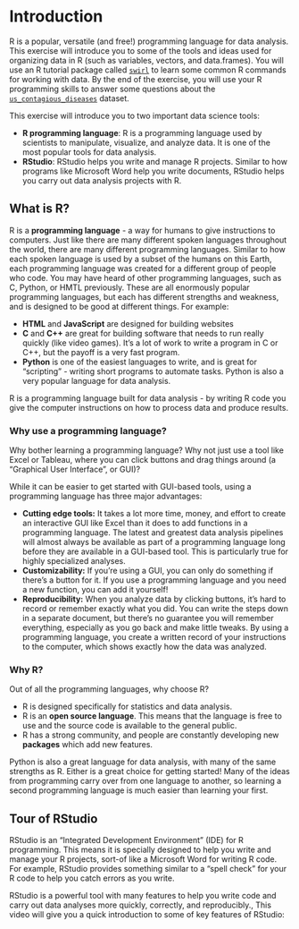 # Introduction

R is a popular, versatile (and free!) programming language for data analysis.  This exercise will introduce you to some of the tools and ideas used for organizing data in R (such as variables, vectors, and data.frames). You will use an R tutorial package called [`swirl`](https://swirlstats.com/) to learn some common R commands for working with data. By the end of the exercise, you will use your R programming skills to answer some questions about the [`us_contagious_diseases`](https://CRAN.R-project.org/package=dslabs) dataset.

This exercise will introduce you to two important data science tools:

- **R programming language**: R is a programming language used by scientists to manipulate, visualize, and analyze data.  It is one of the most popular tools for data analysis.
- **RStudio**:  RStudio helps you write and manage R projects.  Similar to how programs like Microsoft Word help you write documents, RStudio helps you carry out data analysis projects with R.

## What is R?

R is a **programming language** - a way for humans to give instructions to computers.  Just like there are many different spoken languages throughout the world, there are many different programming languages. Similar to how each spoken language is used by a subset of the humans on this Earth, each programming language was created for a different group of people who code. You may have heard of other programming languages, such as C, Python, or HMTL previously. These are all enormously popular programming languages, but each has different strengths and weakness, and is designed to be good at different things. For example:

- **HTML** and **JavaScript** are designed for building websites
- **C** and **C++** are great for building software that needs to run really quickly (like video games).  It's a lot of work to write a program in C or C++, but the payoff is a very fast program.
- **Python** is one of the easiest languages to write, and is great for "scripting" - writing short programs to automate tasks.  Python is also a very popular language for data analysis.

R is a programming language built for data analysis - by writing R code you give the computer instructions on how to process data and produce results.

### Why use a programming language?

Why bother learning a programming language?  Why not just use a tool like Excel or Tableau, where you can click buttons and drag things around (a "Graphical User Interface", or GUI)?

While it can be easier to get started with GUI-based tools, using a programming language has three major advantages:

- **Cutting edge tools:** It takes a lot more time, money, and effort to create an interactive GUI like Excel than it does to add functions in a programming language.  The latest and greatest data analysis pipelines will almost always be available as part of a programming language long before they are available in a GUI-based tool.  This is particularly true for highly specialized analyses.
- **Customizability:** If you're using a GUI, you can only do something if there's a button for it.  If you use a programming language and you need a new function, you can add it yourself!
- **Reproducibility:** When you analyze data by clicking buttons, it's hard to record or remember exactly what you did.  You can write the steps down in a separate document, but there's no guarantee you will remember everything, especially as you go back and make little tweaks.  By using a programming language, you create a written record of your instructions to the computer, which shows exactly how the data was analyzed.

### Why R?

Out of all the programming languages, why choose R?

- R is designed specifically for statistics and data analysis.
- R is an **open source language**. This means that the language is free to use and the source code is available to the general public.
- R has a strong community, and people are constantly developing new **packages** which add new features.

Python is also a great language for data analysis, with many of the same strengths as R.  Either is a great choice for getting started!  Many of the ideas from programming carry over from one language to another, so learning a second programming language is much easier than learning your first.

## Tour of RStudio

RStudio is an "Integrated Development Environment" (IDE) for R programming.  This means it is specially designed to help you write and manage your R projects, sort-of like a Microsoft Word for writing R code.  For example, RStudio provides something similar to a "spell check" for your R code to help you catch errors as you write.

RStudio is a powerful tool with many features to help you write code and carry out data analyses more quickly, correctly, and reproducibly.,   This video will give you a quick introduction to some of key features of RStudio:
